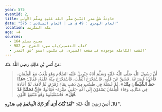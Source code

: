```yaml
---
year: 575
eventId: 2
title: حادِثةُ شَقِّ صدرِ النَّبيِّ صلَّى الله عَليهِ وسلَّم الأُولى
date: "العام الهجري : 49 ق هـ | العام الميلادي : 575"
location: مكة المكرمة
age: ~4
sources:
  - صحیح مسلم 164
  - کتاب التفسیر/باب سورۃ الشرح، ص 982
  - القصه الكامله موجوده في صفحه السيره، في مكتوب اسمو 'شق الصدر'
---
```

عَنْ أَنَسِ بْنِ مَالِكٍ رَضِيَ اللَّهُ عَنْهُ:

> أَنَّ رَسُولَ اللَّهِ صَلَّى اللَّهُ عَلَيْهِ وَسَلَّمَ أَتَاهُ جِبْرِيلُ عَلَيْهِ السَّلَام وَهُوَ يَلْعَبُ مَعَ الْغِلْمَانِ، فَأَخَذَهُ فَصَرَعَهُ، فَشَقَّ عَنْ قَلْبِهِ، فَاسْتَخْرَجَ الْقَلْبَ، فَاسْتَخْرَجَ مِنْهُ عَلَقَةً، فَقَالَ: **«هَذَا حَظُّ الشَّيْطَانِ مِنْكَ»**. ثُمَّ غَسَلَهُ فِي طَسْتٍ مِنْ ذَهَبٍ بِمَاءِ زَمْزَمَ، ثُمَّ لَأَمَهُ، ثُمَّ أَعَادَهُ فِي مَكَانِهِ، وَجَاءَ الْغِلْمَانُ يَسْعَوْنَ إِلَى أُمِّهِ -يَعْنِي ظِئْرَهُ- فَقَالُوا: **«إِنَّ مُحَمَّدًا قَدْ قُتِلَ»**. فَاسْتَقْبَلُوهُ وَهُوَ مُنْتَقِعُ اللَّوْنِ.
>

قَالَ أَنَسٌ رَضِيَ اللَّهُ عَنْهُ: **"لَقَدْ كُنْتُ أَرَى أَثَرَ ذَلِكَ الْمِخْيَطِ فِي صَدْرِهِ".**
